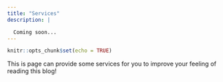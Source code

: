 ```yaml
---
title: "Services"
description: |

  Coming soon...
---
```


```r
knitr::opts_chunk$set(echo = TRUE)
```

This is page can provide some services for you to improve your feeling of reading this blog!
